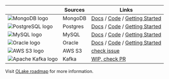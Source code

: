 |                                                                                           | Sources  | Links                                                                                                                                                                      |
| ----------------------------------------------------------------------------------------- | -------- | -------------------------------------------------------------------------------------------------------------------------------------------------------------------------- |
| <img src="/img/logo/mongodb.webp"  className="mt-3"  height={20} alt="MongoDB logo" loading="lazy" decoding="async" />    | MongoDB  | [Docs](/docs/connectors/mongodb/overview) / [Code](https://github.com/datazip-inc/olake/tree/master/drivers/mongodb) / [Getting Started](/docs/getting-started/mongodb)    |
| <img src="/img/logo/postgres.webp"  className="mt-3"  height={20} alt="PostgreSQL logo" loading="lazy" decoding="async" /> | Postgres | [Docs](/docs/connectors/postgres/overview) / [Code](https://github.com/datazip-inc/olake/tree/master/drivers/postgres) / [Getting Started](/docs/getting-started/postgres) |
| <img src="/img/logo/mysql.webp"  className="mt-3"  height={20} alt="MySQL logo" loading="lazy" decoding="async" />         | MySQL    | [Docs](/docs/connectors/mysql/overview) / [Code](https://github.com/datazip-inc/olake/tree/master/drivers/mysql) / [Getting Started](/docs/getting-started/mysql)          |
| <img src="/img/logo/oracle.webp"  className="mt-3"  height={20} alt="Oracle logo" loading="lazy" decoding="async" />      | Oracle   | [Docs](/docs/connectors/oracle/overview) / [Code](https://github.com/datazip-inc/olake/tree/master/drivers/oracle) / [Getting Started](/docs/getting-started/oracle)       |
| <img src="/img/logo/s3.webp"  className="mt-3"  height={20} alt="AWS S3 logo" loading="lazy" decoding="async" />           | AWS S3   | [check issue](https://github.com/datazip-inc/olake/issues/86)                                                                                                              |
| <img src="/img/logo/kafka.webp"  className="mt-3"  height={20} alt="Apache Kafka logo" loading="lazy" decoding="async" />  | Kafka    | [WIP, check PR](https://github.com/datazip-inc/olake/pull/339)                                                                                                             |

Visit [OLake roadmap](/docs/roadmap) for more information.
